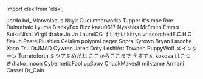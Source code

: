 ﻿import clsx from 'clsx';


<!-- Reminder that not only HTML chars have to be escaped, MDX chars also need to be (such as a space followed by an underscore). -->
<Patronelt k="10" ias="1" sp="1" >Jordo</Patronelt> <Patronelt k="5" ias="1" sp="1" >bd&#0095;</Patronelt> <Patronelt k="3" ias="1" sp="1" >Vianvolaeus</Patronelt> <Patronelt k="3" ias="1" sp="1" >Nayir</Patronelt> <Patronelt k="3" ias="1" sp="1" >Cucumberworks</Patronelt> 
<Patronelt k="3" ias="1" sp="1" >Tupper</Patronelt> <Patronelt k="2" ias="1" sp="1" >it&#0039;s moe</Patronelt> <Patronelt k="2" ias="1" sp="1" >Rue</Patronelt> <Patronelt k="2" ias="1" sp="1" >Duinrahaic</Patronelt> <Patronelt k="2" ias="1" sp="1" >Lyuma</Patronelt> 
<Patronelt k="2" ias="1" sp="1" >BlackyFox</Patronelt> <Patronelt k="2" ias="1" sp="1" >Bizz</Patronelt> <Patronelt k="2" ias="1" sp="1" >kazu0617</Patronelt> <Patronelt k="2" ias="1" sp="1" >Nyashks</Patronelt> <Patronelt k="2" ias="1" sp="1" >MrSmith</Patronelt> 
<Patronelt k="2" ias="1" sp="1" >Emmα</Patronelt> <Patronelt k="2" ias="1" sp="1" >SuikaNishi</Patronelt> <Patronelt k="2" ias="1" sp="1" >Virgil drake</Patronelt> <Patronelt k="2" ias="1" sp="1" >Jo Jo</Patronelt> <Patronelt k="2" ias="1" sp="1" >LaurelCG</Patronelt> 
<Patronelt k="2" ias="1" sp="1" >すいせい</Patronelt> <Patronelt k="2" ias="1" sp="1" >kittyn vr</Patronelt> <Patronelt k="2" ias="1" sp="1" >scorchedE&#0046;C&#0046;H&#0046;O</Patronelt> <Patronelt k="2" ias="1" sp="1" >flexuh</Patronelt> <Patronelt k="2" ias="1" sp="1" >PastelPlushies</Patronelt> 
<Patronelt k="2" ias="1" sp="0" >Ceialyn</Patronelt> <Patronelt k="2" ias="1" sp="0" >poiyomi</Patronelt> <Patronelt k="2" ias="1" sp="0" >pager</Patronelt> <Patronelt k="2" ias="1" sp="0" >Sopra</Patronelt> <Patronelt k="2" ias="1" sp="0" >Kyrowo</Patronelt> 
<Patronelt k="2" ias="1" sp="0" >Bryan Laroche</Patronelt> <Patronelt k="2" ias="1" sp="0" >Xano</Patronelt> <Patronelt k="2" ias="1" sp="0" >Tsu</Patronelt> <Patronelt k="2" ias="1" sp="0" >DrJMAD</Patronelt> <Patronelt k="2" ias="1" sp="0" >Cywren</Patronelt> 
<Patronelt k="2" ias="1" sp="0" >Jared Doty</Patronelt> <Patronelt k="2" ias="1" sp="0" >LeshiArt</Patronelt> <Patronelt k="0" ias="1" sp="1" >Towneh</Patronelt> <Patronelt k="0" ias="0" sp="1" >PuppyWolf</Patronelt> <Patronelt k="0" ias="0" sp="1" >メインクーン</Patronelt> 
<Patronelt k="0" ias="1" sp="1" >Turretoforth</Patronelt> <Patronelt k="0" ias="0" sp="1" >ミツアミめがね</Patronelt> <Patronelt k="0" ias="1" sp="1" >ここからここまで</Patronelt> <Patronelt k="0" ias="1" sp="1" >えすてん</Patronelt> <Patronelt k="0" ias="0" sp="1" >kokosa</Patronelt> 
<Patronelt k="0" ias="1" sp="1" >はこつき&#0047;hako&#0095;moon</Patronelt> <Patronelt k="0" ias="1" sp="1" >CyberneticFool</Patronelt> <Patronelt k="0" ias="1" sp="1" >υμβραν</Patronelt> <Patronelt k="0" ias="1" sp="1" >ChuckMakesIt</Patronelt> <Patronelt k="0" ias="0" sp="1" >milktame</Patronelt> 
<Patronelt k="0" ias="1" sp="1" >Armani Cassel</Patronelt> <Patronelt k="0" ias="1" sp="1" >Dr&#0095;Cain</Patronelt> 